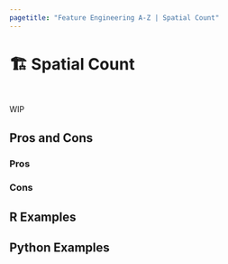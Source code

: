 ```yaml
---
pagetitle: "Feature Engineering A-Z | Spatial Count"
---
```


# 🏗️ Spatial Count {#sec-spatial-count}

::: {style="visibility: hidden; height: 0px;"}
## Spatial Count
:::

WIP

## Pros and Cons

### Pros

### Cons

## R Examples

## Python Examples

